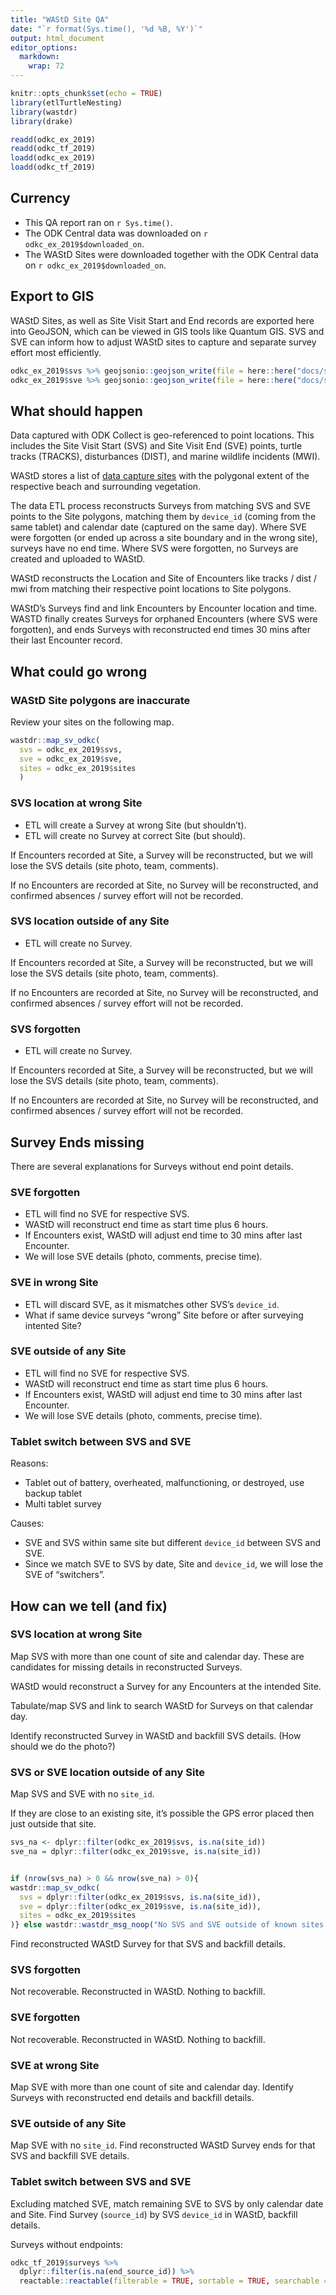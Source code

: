 ```yaml
---
title: "WAStD Site QA"
date: "`r format(Sys.time(), '%d %B, %Y')`"
output: html_document
editor_options: 
  markdown: 
    wrap: 72
---
```


```{=html}
<style type="text/css">
.main-container {
  max-width: 100%;
  margin-left: auto;
  margin-right: auto;
}
</style>
```
```r
knitr::opts_chunk$set(echo = TRUE)
library(etlTurtleNesting)
library(wastdr)
library(drake)
```

```r
readd(odkc_ex_2019)
readd(odkc_tf_2019)
loadd(odkc_ex_2019)
loadd(odkc_tf_2019)
```

## Currency

-   This QA report ran on `r Sys.time()`.
-   The ODK Central data was downloaded on `r odkc_ex_2019$downloaded_on`.
-   The WAStD Sites were downloaded together with the ODK Central data
    on `r odkc_ex_2019$downloaded_on`.

## Export to GIS

WAStD Sites, as well as Site Visit Start and End records are exported
here into GeoJSON, which can be viewed in GIS tools like Quantum GIS.
SVS and SVE can inform how to adjust WAStD sites to capture and separate
survey effort most efficiently.

```r
odkc_ex_2019$svs %>% geojsonio::geojson_write(file = here::here("docs/svs.geojson"))
odkc_ex_2019$sve %>% geojsonio::geojson_write(file = here::here("docs/sve.geojson"))
```

## What should happen

Data captured with ODK Collect is geo-referenced to point locations.
This includes the Site Visit Start (SVS) and Site Visit End (SVE)
points, turtle tracks (TRACKS), disturbances (DIST), and marine wildlife
incidents (MWI).

WAStD stores a list of [data capture
sites](https://wastd.dbca.wa.gov.au/admin/observations/area/?area_type__exact=Site)
with the polygonal extent of the respective beach and surrounding
vegetation.

The data ETL process reconstructs Surveys from matching SVS and SVE
points to the Site polygons, matching them by `device_id` (coming from
the same tablet) and calendar date (captured on the same day). Where SVE
were forgotten (or ended up across a site boundary and in the wrong
site), surveys have no end time. Where SVS were forgotten, no Surveys
are created and uploaded to WAStD.

WAStD reconstructs the Location and Site of Encounters like tracks /
dist / mwi from matching their respective point locations to Site
polygons.

WAStD's Surveys find and link Encounters by Encounter location and time.
WASTD finally creates Surveys for orphaned Encounters (where SVS were
forgotten), and ends Surveys with reconstructed end times 30 mins after
their last Encounter record.

## What could go wrong

### WAStD Site polygons are inaccurate

Review your sites on the following map.

```r
wastdr::map_sv_odkc(
  svs = odkc_ex_2019$svs,
  sve = odkc_ex_2019$sve,
  sites = odkc_ex_2019$sites
  )
```

### SVS location at wrong Site

-   ETL will create a Survey at wrong Site (but shouldn't).
-   ETL will create no Survey at correct Site (but should).

If Encounters recorded at Site, a Survey will be reconstructed, but we
will lose the SVS details (site photo, team, comments).

If no Encounters are recorded at Site, no Survey will be reconstructed,
and confirmed absences / survey effort will not be recorded.

### SVS location outside of any Site

-   ETL will create no Survey.

If Encounters recorded at Site, a Survey will be reconstructed, but we
will lose the SVS details (site photo, team, comments).

If no Encounters are recorded at Site, no Survey will be reconstructed,
and confirmed absences / survey effort will not be recorded.

### SVS forgotten

-   ETL will create no Survey.

If Encounters recorded at Site, a Survey will be reconstructed, but we
will lose the SVS details (site photo, team, comments).

If no Encounters are recorded at Site, no Survey will be reconstructed,
and confirmed absences / survey effort will not be recorded.

## Survey Ends missing

There are several explanations for Surveys without end point details.

### SVE forgotten

-   ETL will find no SVE for respective SVS.
-   WAStD will reconstruct end time as start time plus 6 hours.
-   If Encounters exist, WAStD will adjust end time to 30 mins after
    last Encounter.
-   We will lose SVE details (photo, comments, precise time).

### SVE in wrong Site

-   ETL will discard SVE, as it mismatches other SVS's `device_id`.
-   What if same device surveys "wrong" Site before or after surveying
    intented Site?

### SVE outside of any Site

-   ETL will find no SVE for respective SVS.
-   WAStD will reconstruct end time as start time plus 6 hours.
-   If Encounters exist, WAStD will adjust end time to 30 mins after
    last Encounter.
-   We will lose SVE details (photo, comments, precise time).

### Tablet switch between SVS and SVE

Reasons:

-   Tablet out of battery, overheated, malfunctioning, or destroyed, use
    backup tablet
-   Multi tablet survey

Causes:

-   SVE and SVS within same site but different `device_id` between SVS
    and SVE.
-   Since we match SVE to SVS by date, Site and `device_id`, we will
    lose the SVE of "switchers".

## How can we tell (and fix)

### SVS location at wrong Site

Map SVS with more than one count of site and calendar day. These are
candidates for missing details in reconstructed Surveys.

WAStD would reconstruct a Survey for any Encounters at the intended
Site.

Tabulate/map SVS and link to search WAStD for Surveys on that calendar
day.

Identify reconstructed Survey in WAStD and backfill SVS details. (How
should we do the photo?)

### SVS or SVE location outside of any Site

Map SVS and SVE with no `site_id`.

If they are close to an existing site, it's possible the GPS error
placed then just outside that site.

```r
svs_na <- dplyr::filter(odkc_ex_2019$svs, is.na(site_id))
sve_na = dplyr::filter(odkc_ex_2019$sve, is.na(site_id))


if (nrow(svs_na) > 0 && nrow(sve_na) > 0){
wastdr::map_sv_odkc( 
  svs = dplyr::filter(odkc_ex_2019$svs, is.na(site_id)),
  sve = dplyr::filter(odkc_ex_2019$sve, is.na(site_id)), 
  sites = odkc_ex_2019$sites
)} else wastdr::wastdr_msg_noop("No SVS and SVE outside of known sites found.")
```

Find reconstructed WAStD Survey for that SVS and backfill details.

### SVS forgotten

Not recoverable. Reconstructed in WAStD. Nothing to backfill.

### SVE forgotten

Not recoverable. Reconstructed in WAStD. Nothing to backfill.

### SVE at wrong Site

Map SVE with more than one count of site and calendar day. Identify
Surveys with reconstructed end details and backfill details.

### SVE outside of any Site

Map SVE with no `site_id`. Find reconstructed WAStD Survey ends for that
SVS and backfill SVE details.

### Tablet switch between SVS and SVE

Excluding matched SVE, match remaining SVE to SVS by only calendar date
and Site. Find Survey (`source_id`) by SVS `device_id` in WAStD,
backfill details.

Surveys without endpoints:

```r
odkc_tf_2019$surveys %>% 
  dplyr::filter(is.na(end_source_id)) %>% 
  reactable::reactable(filterable = TRUE, sortable = TRUE, searchable = TRUE)
```
